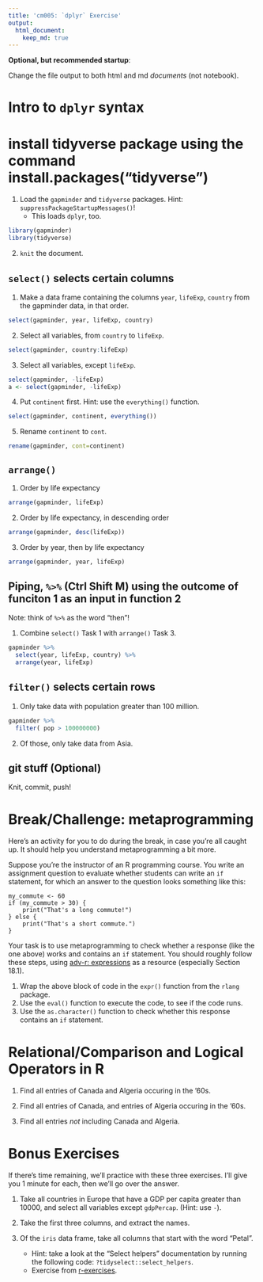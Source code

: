 ```yaml
---
title: 'cm005: `dplyr` Exercise'
output:
  html_document:
    keep_md: true
---
```


**Optional, but recommended startup**:

Change the file output to both html and md _documents_ (not notebook).

# Intro to `dplyr` syntax

# install tidyverse package using the command install.packages("tidyverse") 
   
1. Load the `gapminder` and `tidyverse` packages. Hint: `suppressPackageStartupMessages()`!
    - This loads `dplyr`, too.

```r
library(gapminder)
library(tidyverse)
```


2. `knit` the document. 

## `select()` selects certain columns

1. Make a data frame containing the columns `year`, `lifeExp`, `country` from the gapminder data, in that order.

```r
select(gapminder, year, lifeExp, country)
```


2. Select all variables, from `country` to `lifeExp`. 

```r
select(gapminder, country:lifeExp)
```

3. Select all variables, except `lifeExp`.

```r
select(gapminder, -lifeExp)
a <- select(gapminder, -lifeExp)
```


4. Put `continent` first. Hint: use the `everything()` function.

```r
select(gapminder, continent, everything())

```


5. Rename `continent` to `cont`.

```r
rename(gapminder, cont=continent)
```


## `arrange()`

1. Order by life expectancy

```r
arrange(gapminder, lifeExp)
```


2. Order by life expectancy, in descending order
```r
arrange(gapminder, desc(lifeExp))
```


3. Order by year, then by life expectancy

```r
arrange(gapminder, year, lifeExp)
```

## Piping, `%>%` (Ctrl Shift M) using the outcome of funciton 1 as an input in function 2

Note: think of `%>%` as the word "then"!

1. Combine `select()` Task 1 with `arrange()` Task 3.

```r
gapminder %>% 
  select(year, lifeExp, country) %>% 
  arrange(year, lifeExp)
```


## `filter()` selects certain rows

1. Only take data with population greater than 100 million.

```r
gapminder %>% 
  filter( pop > 100000000)
```


2. Of those, only take data from Asia.

## git stuff (Optional)

Knit, commit, push!

# Break/Challenge: metaprogramming

Here's an activity for you to do during the break, in case you're all caught up. It should help you understand metaprogramming a bit more.

Suppose you're the instructor of an R programming course. You write an assignment question to evaluate whether students can write an `if` statement, for which an answer to the question looks something like this:

```
my_commute <- 60
if (my_commute > 30) {
    print("That's a long commute!")
} else {
    print("That's a short commute.")
}
```

Your task is to use metaprogramming to check whether a response (like the one above) works and contains an `if` statement. You should roughly follow these steps, using [adv-r: expressions](https://adv-r.hadley.nz/expressions.html) as a resource (especially Section 18.1).

1. Wrap the above block of code in the `expr()` function from the `rlang` package.
2. Use the `eval()` function to execute the code, to see if the code runs.
3. Use the `as.character()` function to check whether this response contains an `if` statement.

# Relational/Comparison and Logical Operators in R

1. Find all entries of Canada and Algeria occuring in the '60s. 

2. Find all entries of Canada, and entries of Algeria occuring in the '60s. 
3. Find all entries _not_ including Canada and Algeria.

# Bonus Exercises

If there's time remaining, we'll practice with these three exercises. I'll give you 1 minute for each, then we'll go over the answer.

1. Take all countries in Europe that have a GDP per capita greater than 10000, and select all variables except `gdpPercap`. (Hint: use `-`).

2. Take the first three columns, and extract the names.

3. Of the `iris` data frame, take all columns that start with the word "Petal". 
    - Hint: take a look at the "Select helpers" documentation by running the following code: `?tidyselect::select_helpers`.
    - Exercise from [r-exercises](https://www.r-exercises.com/2017/10/19/dplyr-basic-functions-exercises/).
